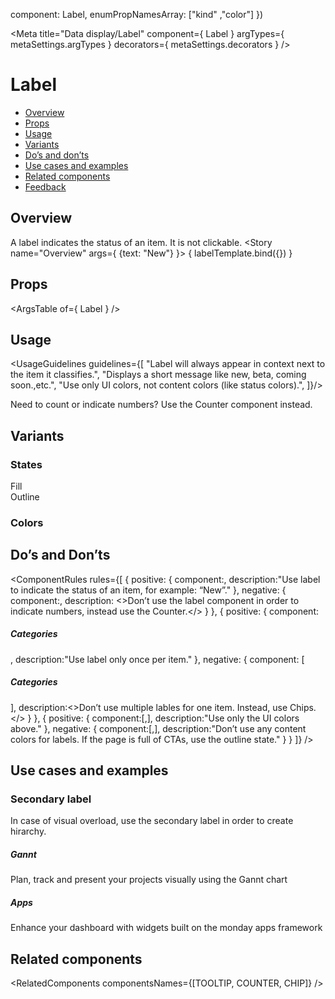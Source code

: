 
  component: Label,
  enumPropNamesArray: ["kind" ,"color"]
})

<Meta
  title="Data display/Label"
  component={ Label }
  argTypes={ metaSettings.argTypes }
  decorators={ metaSettings.decorators }
/>

<!--- Component template -->


<!--- Component documentation -->

# Label
- [Overview](#overview)
- [Props](#props)
- [Usage](#usage)
- [Variants](#variants)
- [Do’s and don’ts](#dos-and-donts)
- [Use cases and examples](#use-cases-and-examples)
- [Related components](#related-components)
- [Feedback](#feedback)

## Overview
A label indicates the status of an item. It is not clickable.
<Canvas>
  <Story name="Overview"
         args={ {text: "New"} }>
    { labelTemplate.bind({}) }
  </Story>
</Canvas>

## Props
<ArgsTable of={ Label } />

## Usage
<UsageGuidelines guidelines={[
  "Label will always appear in context next to the item it classifies.",
  "Displays a short message like new, beta, coming soon.,etc.",
  "Use only UI colors, not content colors (like status colors).",
]}/>

<Tip title="Check yourself">
  Need to count or indicate numbers? Use the <Link href="/?path=/docs/feedback-counter--overview" size={Link.sizes.SMALL} withoutSpacing>Counter</Link> component instead.
</Tip>

## Variants
### States
<Canvas>
  <Story name="States">
    <div className="monday-storybook-label_group monday-storybook-label_states-gap"><Label text="New" />Fill</div>
    <div className="monday-storybook-label_group monday-storybook-label_states-gap"><Label text="New" kind={Label.kinds.LINE} />Outline</div>
  </Story>
</Canvas>

### Colors
<Canvas>
  <Story name="Colors">
    <div className="monday-storybook-label_group"><Label text="New" /><Label text="New" kind={Label.kinds.LINE} /></div>
    <div className="monday-storybook-label_group"><Label text="New" color={Label.colors.NEGATIVE} /><Label text="New" color={Label.colors.NEGATIVE} kind={Label.kinds.LINE} /></div>
    <div className="monday-storybook-label_group"><Label text="New" color={Label.colors.POSITIVE} /><Label text="New" color={Label.colors.POSITIVE} kind={Label.kinds.LINE} /></div>
    <div className="monday-storybook-label_group"><Label text="New" color={Label.colors.DARK} /><Label text="New" color={Label.colors.DARK} kind={Label.kinds.LINE} /></div>
  </Story>
</Canvas>

## Do’s and Don’ts
<ComponentRules
  rules={[
    {
      positive: {
        component:<Label text="New" />,
        description:"Use label to indicate the status of an item, for example: “New”."
      },
      negative: {
        component:<Label text="123"/>,
        description:
          <>Don’t use the label component in order to indicate numbers, instead use the <Link href="/?path=/docs/feedback-counter--overview" withoutSpacing>Counter.</Link></>
      }
    },
    {
      positive: {
        component:<div className="monday-storybook-label_inline-block"><h5 className="monday-storybook-label_title">Categories</h5><Label text="new" /></div>,
        description:"Use label only once per item."
      },
      negative: {
        component:
          [
            <div className="monday-storybook-label_block">
              <h5>Categories</h5>
              <div className="monday-storybook-label_inline-block"><Label text="Featured" /><Label text="CRM" /><Label text="Export" /></div>
            </div>
          ],
        description:<>Don’t use multiple lables for one item. Instead, use <Link href="/?path=/docs/data-display-chips--overview" withoutSpacing>Chips.</Link></>
      }
    },
    {
      positive: {
        component:[<Label text="New" kind={Label.kinds.LINE} />,<Label text="Beta" />],
        description:"Use only the UI colors above."
      },
      negative: {
        component:[<Label className="monday-storybook-label_bad-lable monday-storybook-label_purple" kind={Label.kinds.LINE} text="Beta" />,<Label className="monday-storybook-label_bad-lable monday-storybook-label_pink" kind={Label.kinds.LINE}  text="Beta" />],
        description:"Don’t use any content colors for labels. If the page is full of CTAs, use the outline state."
      }
    }
  ]}
/>

## Use cases and examples
### Secondary label 
In case of visual overload, use the secondary label in order to create hirarchy.
<Canvas>
  <Story name="Secondary label">
    <MultipleStoryElementsWrapper className="monday-storybook-label_column-block">
      <div className="monday-storybook-label_article">
        <h5 className="monday-storybook-label_title">Gannt</h5>
        <Label text="New" kind={Label.kinds.LINE} />
        <p>Plan, track and present your projects visually using the Gannt chart</p>
      </div>
      <div className="monday-storybook-label_article">
        <h5 className="monday-storybook-label_title">Apps</h5>
        <Label text="New" kind={Label.kinds.LINE} />
        <p>Enhance your dashboard with widgets built on the monday apps framework</p>
      </div>
    </MultipleStoryElementsWrapper>
  </Story>
</Canvas>

## Related components
<RelatedComponents componentsNames={[TOOLTIP, COUNTER, CHIP]} />
